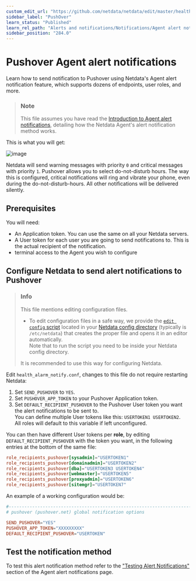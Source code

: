 ```yaml
---
custom_edit_url: "https://github.com/netdata/netdata/edit/master/health/notifications/pushover/README.md"
sidebar_label: "PushOver"
learn_status: "Published"
learn_rel_path: "Alerts and notifications/Notifications/Agent alert notifications"
sidebar_position: "284.0"
---
```

# Pushover Agent alert notifications

Learn how to send notification to Pushover using Netdata's Agent alert notification
feature, which supports dozens of endpoints, user roles, and more.

> ### Note
>
> This file assumes you have read the [Introduction to Agent alert notifications](/docs/alerts-and-notifications/notifications/agent-alert-notifications), detailing how the Netdata Agent's alert notification method works.

This is what you will get:  

![image](https://user-images.githubusercontent.com/70198089/229842244-4ac998bb-6158-4955-ac2d-766a9999cc98.png)

Netdata will send warning messages with priority `0` and critical messages with priority `1`. Pushover allows you to select do-not-disturb hours. The way this is configured, critical notifications will ring and vibrate your phone, even during the do-not-disturb-hours. All other notifications will be delivered silently.

## Prerequisites

You will need:

- An Application token. You can use the same on all your Netdata servers.
- A User token for each user you are going to send notifications to. This is the actual recipient of the notification.
- terminal access to the Agent you wish to configure

## Configure Netdata to send alert notifications to Pushover

> ### Info
>
> This file mentions editing configuration files.  
>
> - To edit configuration files in a safe way, we provide the [`edit config` script](/docs/getting-started/manage-and-configure/configuration#use-edit-config-to-edit-configuration-files) located in your [Netdata config directory](/docs/getting-started/manage-and-configure/configuration#the-netdata-config-directory) (typically is `/etc/netdata`) that creates the proper file and opens it in an editor automatically.  
> Note that to run the script you need to be inside your Netdata config directory.
>
> It is recommended to use this way for configuring Netdata.

Edit `health_alarm_notify.conf`, changes to this file do not require restarting Netdata:

1. Set `SEND_PUSHOVER` to `YES`.
2. Set `PUSHOVER_APP_TOKEN` to your Pushover Application token.
3. Set `DEFAULT_RECIPIENT_PUSHOVER` to the Pushover User token you want the alert notifications to be sent to.  
   You can define multiple User tokens like this: `USERTOKEN1 USERTOKEN2`.  
   All roles will default to this variable if left unconfigured.

You can then have different User tokens per **role**, by editing `DEFAULT_RECIPIENT_PUSHOVER` with the token you want, in the following entries at the bottom of the same file:

```conf
role_recipients_pushover[sysadmin]="USERTOKEN1"
role_recipients_pushover[domainadmin]="USERTOKEN2"
role_recipients_pushover[dba]="USERTOKEN3 USERTOKEN4"
role_recipients_pushover[webmaster]="USERTOKEN5"
role_recipients_pushover[proxyadmin]="USERTOKEN6"
role_recipients_pushover[sitemgr]="USERTOKEN7"
```

An example of a working configuration would be:

```conf
#------------------------------------------------------------------------------
# pushover (pushover.net) global notification options

SEND_PUSHOVER="YES"
PUSHOVER_APP_TOKEN="XXXXXXXXX"
DEFAULT_RECIPIENT_PUSHOVER="USERTOKEN"
```

## Test the notification method

To test this alert notification method refer to the ["Testing Alert Notifications"](/docs/alerts-and-notifications/notifications/agent-alert-notifications#testing-alert-notifications) section of the Agent alert notifications page.
